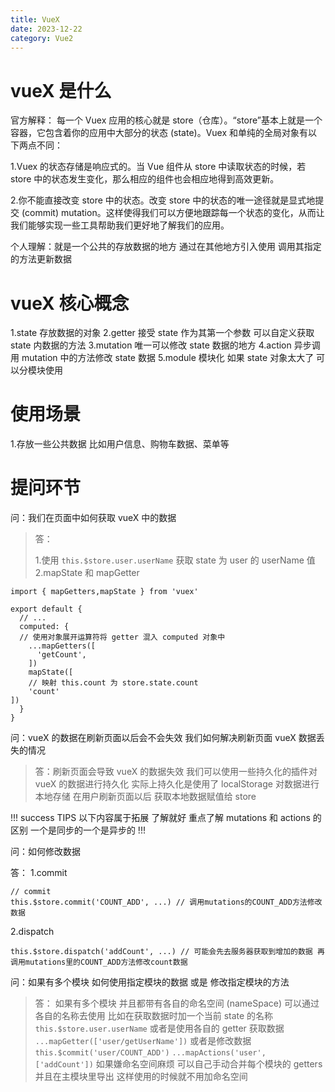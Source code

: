 ```yaml
---
title: VueX
date: 2023-12-22
category: Vue2
---
```


# vueX 是什么

官方解释：
每一个 Vuex 应用的核心就是 store（仓库）。“store”基本上就是一个容器，它包含着你的应用中大部分的状态 (state)。Vuex 和单纯的全局对象有以下两点不同：

1.Vuex 的状态存储是响应式的。当 Vue 组件从 store 中读取状态的时候，若 store 中的状态发生变化，那么相应的组件也会相应地得到高效更新。

2.你不能直接改变 store 中的状态。改变 store 中的状态的唯一途径就是显式地提交 (commit) mutation。这样使得我们可以方便地跟踪每一个状态的变化，从而让我们能够实现一些工具帮助我们更好地了解我们的应用。

个人理解：就是一个公共的存放数据的地方 通过在其他地方引入使用 调用其指定的方法更新数据

# vueX 核心概念

1.state 存放数据的对象
2.getter 接受 state 作为其第一个参数 可以自定义获取 state 内数据的方法
3.mutation 唯一可以修改 state 数据的地方
4.action 异步调用 mutation 中的方法修改 state 数据
5.module 模块化 如果 state 对象太大了 可以分模块使用

# 使用场景

1.存放一些公共数据 比如用户信息、购物车数据、菜单等

# 提问环节

问：我们在页面中如何获取 vueX 中的数据

> 答：
>
> 1.使用 `this.$store.user.userName` 获取 state 为 user 的 userName 值
> 2.mapState 和 mapGetter

```
import { mapGetters,mapState } from 'vuex'

export default {
  // ...
  computed: {
  // 使用对象展开运算符将 getter 混入 computed 对象中
    ...mapGetters([
      'getCount',
    ])
    mapState([
    // 映射 this.count 为 store.state.count
    'count'
])
  }
}
```

问：vueX 的数据在刷新页面以后会不会失效 我们如何解决刷新页面 vueX 数据丢失的情况

> 答：刷新页面会导致 vueX 的数据失效 我们可以使用一些持久化的插件对 vueX 的数据进行持久化 实际上持久化是使用了 localStorage 对数据进行本地存储 在用户刷新页面以后 获取本地数据赋值给 store

!!! success TIPS
以下内容属于拓展 了解就好 重点了解 mutations 和 actions 的区别 一个是同步的一个是异步的
!!!

问：如何修改数据

答：
1.commit

```
// commit
this.$store.commit('COUNT_ADD', ...) // 调用mutations的COUNT_ADD方法修改数据
```

2.dispatch

```
this.$store.dispatch('addCount', ...) // 可能会先去服务器获取到增加的数据 再调用mutations里的COUNT_ADD方法修改count数据
```

问：如果有多个模块 如何使用指定模块的数据 或是 修改指定模块的方法

> 答：
> 如果有多个模块 并且都带有各自的命名空间 (nameSpace) 可以通过各自的名称去使用 比如在获取数据时加一个当前 state 的名称 `this.$store.user.userName` 或者是使用各自的 getter 获取数据 `...mapGetter(['user/getUserName'])` 或者是修改数据 `this.$commit('user/COUNT_ADD')` `...mapActions('user', ['addCount'])`
> 如果嫌命名空间麻烦 可以自己手动合并每个模块的 getters 并且在主模块里导出 这样使用的时候就不用加命名空间
